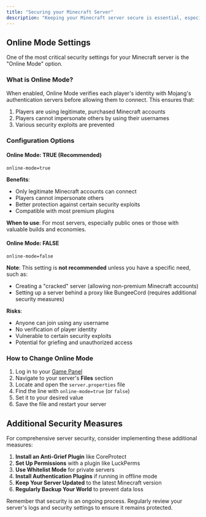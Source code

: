 ```yaml
---
title: "Securing your Minecraft Server"
description: "Keeping your Minecraft server secure is essential, especially if it's open to the public. This guide covers important security measures to protect your server from hackers, griefers, and unauthorized access."
---
```


## **Online Mode Settings**[**​**](https://help.talldwarfhosting.com/docs/minecraft-server-safety#online-mode-settings)

One of the most critical security settings for your Minecraft server is the "Online Mode" option.

### **What is Online Mode?**[**​**](https://help.talldwarfhosting.com/docs/minecraft-server-safety#what-is-online-mode)

When enabled, Online Mode verifies each player's identity with Mojang's authentication servers before allowing them to connect. This ensures that:

1. Players are using legitimate, purchased Minecraft accounts
2. Players cannot impersonate others by using their usernames
3. Various security exploits are prevented

### **Configuration Options**[**​**](https://help.talldwarfhosting.com/docs/minecraft-server-safety#configuration-options)

#### **Online Mode: TRUE (Recommended)**[**​**](https://help.talldwarfhosting.com/docs/minecraft-server-safety#online-mode-true-recommended)

```
online-mode=true
```

**Benefits**:

- Only legitimate Minecraft accounts can connect
- Players cannot impersonate others
- Better protection against certain security exploits
- Compatible with most premium plugins

**When to use**: For most servers, especially public ones or those with valuable builds and economies.

#### **Online Mode: FALSE**[**​**](https://help.talldwarfhosting.com/docs/minecraft-server-safety#online-mode-false)

```
online-mode=false
```

**Note**: This setting is **not recommended** unless you have a specific need, such as:

- Creating a "cracked" server (allowing non-premium Minecraft accounts)
- Setting up a server behind a proxy like BungeeCord (requires additional security measures)

**Risks**:

- Anyone can join using any username
- No verification of player identity
- Vulnerable to certain security exploits
- Potential for griefing and unauthorized access

### **How to Change Online Mode**[**​**](https://help.talldwarfhosting.com/docs/minecraft-server-safety#how-to-change-online-mode)

1. Log in to your [Game Panel](https://panel.talldwarfhosting.com/auth/login)
2. Navigate to your server's **Files** section
3. Locate and open the `server.properties` file
4. Find the line with `online-mode=true` (or `false`)
5. Set it to your desired value
6. Save the file and restart your server

## **Additional Security Measures**[**​**](https://help.talldwarfhosting.com/docs/minecraft-server-safety#additional-security-measures)

For comprehensive server security, consider implementing these additional measures:

1. **Install an Anti-Grief Plugin** like CoreProtect
2. **Set Up Permissions** with a plugin like LuckPerms
3. **Use Whitelist Mode** for private servers
4. **Install Authentication Plugins** if running in offline mode
5. **Keep Your Server Updated** to the latest Minecraft version
6. **Regularly Backup Your World** to prevent data loss

Remember that security is an ongoing process. Regularly review your server's logs and security settings to ensure it remains protected.